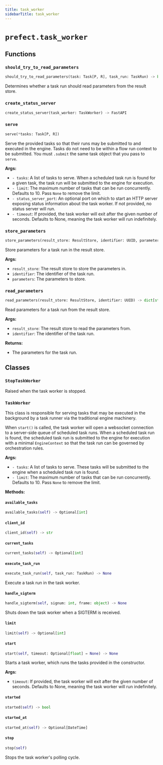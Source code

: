```yaml
---
title: task_worker
sidebarTitle: task_worker
---
```


# `prefect.task_worker`

## Functions

### `should_try_to_read_parameters` <sup><a href="https://github.com/PrefectHQ/prefect/blob/main/src/prefect/task_worker.py#L67" target="_blank"><Icon icon="github" style="width: 14px; height: 14px;" /></a></sup>

```python
should_try_to_read_parameters(task: Task[P, R], task_run: TaskRun) -> bool
```


Determines whether a task run should read parameters from the result store.


### `create_status_server` <sup><a href="https://github.com/PrefectHQ/prefect/blob/main/src/prefect/task_worker.py#L410" target="_blank"><Icon icon="github" style="width: 14px; height: 14px;" /></a></sup>

```python
create_status_server(task_worker: TaskWorker) -> FastAPI
```

### `serve` <sup><a href="https://github.com/PrefectHQ/prefect/blob/main/src/prefect/task_worker.py#L436" target="_blank"><Icon icon="github" style="width: 14px; height: 14px;" /></a></sup>

```python
serve(*tasks: Task[P, R])
```


Serve the provided tasks so that their runs may be submitted to
and executed in the engine. Tasks do not need to be within a flow run context to be
submitted. You must `.submit` the same task object that you pass to `serve`.

**Args:**
- `- tasks`: A list of tasks to serve. When a scheduled task run is found for a
given task, the task run will be submitted to the engine for execution.
- `- limit`: The maximum number of tasks that can be run concurrently. Defaults to 10.
Pass `None` to remove the limit.
- `- status_server_port`: An optional port on which to start an HTTP server
exposing status information about the task worker. If not provided, no
status server will run.
- `- timeout`: If provided, the task worker will exit after the given number of
seconds. Defaults to None, meaning the task worker will run indefinitely.


### `store_parameters` <sup><a href="https://github.com/PrefectHQ/prefect/blob/main/src/prefect/task_worker.py#L522" target="_blank"><Icon icon="github" style="width: 14px; height: 14px;" /></a></sup>

```python
store_parameters(result_store: ResultStore, identifier: UUID, parameters: dict[str, Any]) -> None
```


Store parameters for a task run in the result store.

**Args:**
- `result_store`: The result store to store the parameters in.
- `identifier`: The identifier of the task run.
- `parameters`: The parameters to store.


### `read_parameters` <sup><a href="https://github.com/PrefectHQ/prefect/blob/main/src/prefect/task_worker.py#L551" target="_blank"><Icon icon="github" style="width: 14px; height: 14px;" /></a></sup>

```python
read_parameters(result_store: ResultStore, identifier: UUID) -> dict[str, Any]
```


Read parameters for a task run from the result store.

**Args:**
- `result_store`: The result store to read the parameters from.
- `identifier`: The identifier of the task run.

**Returns:**
- The parameters for the task run.


## Classes

### `StopTaskWorker` <sup><a href="https://github.com/PrefectHQ/prefect/blob/main/src/prefect/task_worker.py#L61" target="_blank"><Icon icon="github" style="width: 14px; height: 14px;" /></a></sup>


Raised when the task worker is stopped.


### `TaskWorker` <sup><a href="https://github.com/PrefectHQ/prefect/blob/main/src/prefect/task_worker.py#L79" target="_blank"><Icon icon="github" style="width: 14px; height: 14px;" /></a></sup>


This class is responsible for serving tasks that may be executed in the background
by a task runner via the traditional engine machinery.

When `start()` is called, the task worker will open a websocket connection to a
server-side queue of scheduled task runs. When a scheduled task run is found, the
scheduled task run is submitted to the engine for execution with a minimal `EngineContext`
so that the task run can be governed by orchestration rules.

**Args:**
- `- tasks`: A list of tasks to serve. These tasks will be submitted to the engine
when a scheduled task run is found.
- `- limit`: The maximum number of tasks that can be run concurrently. Defaults to 10.
Pass `None` to remove the limit.


**Methods:**

#### `available_tasks` <sup><a href="https://github.com/PrefectHQ/prefect/blob/main/src/prefect/task_worker.py#L164" target="_blank"><Icon icon="github" style="width: 14px; height: 14px;" /></a></sup>

```python
available_tasks(self) -> Optional[int]
```

#### `client_id` <sup><a href="https://github.com/PrefectHQ/prefect/blob/main/src/prefect/task_worker.py#L140" target="_blank"><Icon icon="github" style="width: 14px; height: 14px;" /></a></sup>

```python
client_id(self) -> str
```

#### `current_tasks` <sup><a href="https://github.com/PrefectHQ/prefect/blob/main/src/prefect/task_worker.py#L156" target="_blank"><Icon icon="github" style="width: 14px; height: 14px;" /></a></sup>

```python
current_tasks(self) -> Optional[int]
```

#### `execute_task_run` <sup><a href="https://github.com/PrefectHQ/prefect/blob/main/src/prefect/task_worker.py#L382" target="_blank"><Icon icon="github" style="width: 14px; height: 14px;" /></a></sup>

```python
execute_task_run(self, task_run: TaskRun) -> None
```

Execute a task run in the task worker.


#### `handle_sigterm` <sup><a href="https://github.com/PrefectHQ/prefect/blob/main/src/prefect/task_worker.py#L167" target="_blank"><Icon icon="github" style="width: 14px; height: 14px;" /></a></sup>

```python
handle_sigterm(self, signum: int, frame: object) -> None
```

Shuts down the task worker when a SIGTERM is received.


#### `limit` <sup><a href="https://github.com/PrefectHQ/prefect/blob/main/src/prefect/task_worker.py#L152" target="_blank"><Icon icon="github" style="width: 14px; height: 14px;" /></a></sup>

```python
limit(self) -> Optional[int]
```

#### `start` <sup><a href="https://github.com/PrefectHQ/prefect/blob/main/src/prefect/task_worker.py#L177" target="_blank"><Icon icon="github" style="width: 14px; height: 14px;" /></a></sup>

```python
start(self, timeout: Optional[float] = None) -> None
```

Starts a task worker, which runs the tasks provided in the constructor.

**Args:**
- `timeout`: If provided, the task worker will exit after the given number of
seconds. Defaults to None, meaning the task worker will run indefinitely.


#### `started` <sup><a href="https://github.com/PrefectHQ/prefect/blob/main/src/prefect/task_worker.py#L148" target="_blank"><Icon icon="github" style="width: 14px; height: 14px;" /></a></sup>

```python
started(self) -> bool
```

#### `started_at` <sup><a href="https://github.com/PrefectHQ/prefect/blob/main/src/prefect/task_worker.py#L144" target="_blank"><Icon icon="github" style="width: 14px; height: 14px;" /></a></sup>

```python
started_at(self) -> Optional[DateTime]
```

#### `stop` <sup><a href="https://github.com/PrefectHQ/prefect/blob/main/src/prefect/task_worker.py#L207" target="_blank"><Icon icon="github" style="width: 14px; height: 14px;" /></a></sup>

```python
stop(self)
```

Stops the task worker's polling cycle.

